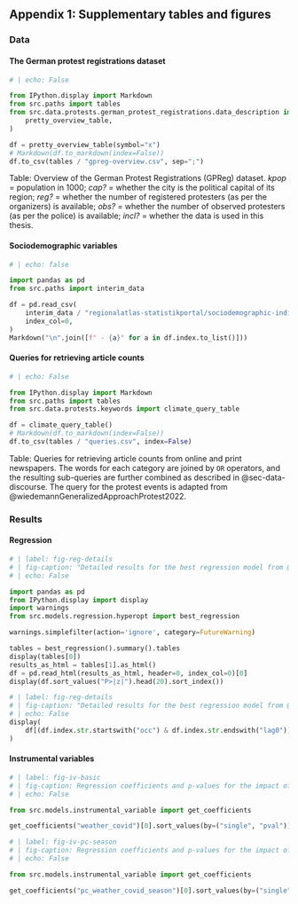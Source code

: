 ## Appendix 1: Supplementary tables and figures

### Data

#### The German protest registrations dataset

```python
# | echo: False

from IPython.display import Markdown
from src.paths import tables
from src.data.protests.german_protest_registrations.data_description import (
    pretty_overview_table,
)

df = pretty_overview_table(symbol="x")
# Markdown(df.to_markdown(index=False))
df.to_csv(tables / "gpreg-overview.csv", sep=";")
```

:::{.column-page}
\begingroup
\scriptsize\selectfont
\csvautobooktabular[separator=semicolon,respect sharp=true]{/Users/david/Repositories/protest-impact/report/tables/gpreg-overview.csv}
\endgroup
:::

Table: Overview of the German Protest Registrations (GPReg) dataset. _kpop_ = population in 1000; _cap?_ = whether the city is the political capital of its region; _reg?_ = whether the number of registered protesters (as per the organizers) is available; _obs?_ = whether the number of observed protesters (as per the police) is available; _incl?_ = whether the data is used in this thesis.


#### Sociodemographic variables {#sec-app-sociodem}

```python
# | echo: false

import pandas as pd
from src.paths import interim_data

df = pd.read_csv(
    interim_data / "regionalatlas-statistikportal/sociodemographic-indicators.csv",
    index_col=0,
)
Markdown("\n".join([f" - {a}" for a in df.index.to_list()]))
```


#### Queries for retrieving article counts {#sec-app-queries}

```python
# | echo: False

from IPython.display import Markdown
from src.paths import tables
from src.data.protests.keywords import climate_query_table

df = climate_query_table()
# Markdown(df.to_markdown(index=False))
df.to_csv(tables / "queries.csv", index=False)
```

:::{.column-page}
\begingroup
\footnotesize\selectfont
\csvautobooktabular[separator=comma,respect all]{/Users/david/Repositories/protest-impact/report/tables/queries.csv}
\endgroup
:::

Table: Queries for retrieving article counts from online and print newspapers. The words for each category are joined by `OR` operators, and the resulting sub-queries are further combined as described in @sec-data-discourse. The query for the protest events is adapted from @wiedemannGeneralizedApproachProtest2022.

### Results

#### Regression {#sec-app1-reg}

\begingroup
\footnotesize\selectfont
```python
# | label: fig-reg-details
# | fig-caption: "Detailed results for the best regression model from @sec-res-reg. Dependent variable is the absolute number of articles mentioning climate change from the treatment date and the following day. Due to including time series lags there are overall 140 parameters plus a constant term, so only the 20 parameters with lowest p-values are displayed. Note that for the weekday dummies the first value (Friday) is dropped and the other dummies are to be interpreted in relation to it."
# | echo: False

import pandas as pd
from IPython.display import display
import warnings
from src.models.regression.hyperopt import best_regression

warnings.simplefilter(action='ignore', category=FutureWarning)

tables = best_regression().summary().tables
display(tables[0])
results_as_html = tables[1].as_html()
df = pd.read_html(results_as_html, header=0, index_col=0)[0]
display(df.sort_values("P>|z|").head(20).sort_index())
```
\endgroup

\begingroup
\footnotesize\selectfont
```python
# | label: fig-reg-details
# | fig-caption: "Detailed results for the best regression model from @sec-res-reg: Coefficients for the occurrence of a protest."
# | echo: False
display(
    df[(df.index.str.startswith("occ") & df.index.str.endswith("lag0"))].sort_index()
)
```
\endgroup

#### Instrumental variables {#sec-app1-iv}


\begingroup
\footnotesize\selectfont
```python
# | label: fig-iv-basic
# | fig-caption: Regression coefficients and p-values for the impact of the standardized instruments on the treatment, controlling for known confounders. In the left column each instrument is regressed on its own, in the right column all instruments together; in both cases together with the known confounders. Results are sorted by p-values for the single regressions.
# | echo: False

from src.models.instrumental_variable import get_coefficients

get_coefficients("weather_covid")[0].sort_values(by=("single", "pval"))
```
\endgroup

\begingroup
\footnotesize\selectfont
```python
# | label: fig-iv-pc-season
# | fig-caption: Regression coefficients and p-values for the impact of the principal components of the seasonal and residual (deseasoned) variables on the treatment, controlling for known confounders. In the left column each instrument is regressed on its own, in the right column all instruments together; in both cases together with the known confounders. Results are sorted by p-values for the combined regression.
# | echo: False

from src.models.instrumental_variable import get_coefficients

get_coefficients("pc_weather_covid_season")[0].sort_values(by=("single", "pval")).head(10)
```
\endgroup
